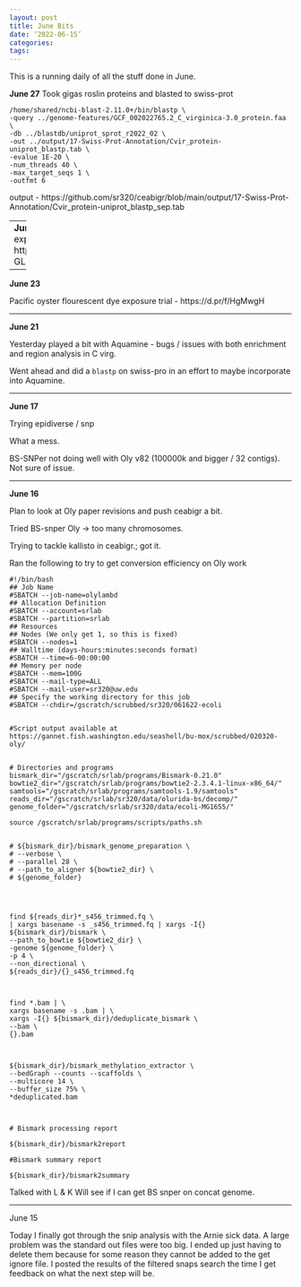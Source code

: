 ```yaml
---
layout: post
title: June Bits
date: ‘2022-06-15’
categories:
tags:
---
```


This is a running daily of all the stuff done in June.

**June 27**
Took gigas roslin proteins and blasted to swiss-prot

```
/home/shared/ncbi-blast-2.11.0+/bin/blastp \
-query ../genome-features/GCF_002022765.2_C_virginica-3.0_protein.faa \
-db ../blastdb/uniprot_sprot_r2022_02 \
-out ../output/17-Swiss-Prot-Annotation/Cvir_protein-uniprot_blastp.tab \
-evalue 1E-20 \
-num_threads 40 \
-max_target_seqs 1 \
-outfmt 6
```

output - https://github.com/sr320/ceabigr/blob/main/output/17-Swiss-Prot-Annotation/Cvir_protein-uniprot_blastp_sep.tab




---
**June 26**
Another update from Mac on oyster dye trial, larvae exposure - https://docs.google.com/document/d/1tnhOlAjTnE3xq_jYPnpyv-GLDOd39zkixiHknnmJKyw/edit

---

**June 23**

Pacific oyster flourescent dye exposure trial - https://d.pr/f/HgMwgH


---

**June 21**

Yesterday played a bit with Aquamine - bugs / issues with both enrichment and region analysis in C virg.

Went ahead and did a `blastp` on swiss-pro in an effort to maybe incorporate into Aquamine.



---

**June 17**

Trying epidiverse / snp

What a mess.

BS-SNPer not doing well with Oly v82 (100000k and bigger / 32 contigs). Not sure of issue.





---

**June 16**

Plan to look at Oly paper revisions and push ceabigr a bit.

Tried BS-snper Oly -> too many chromosomes.

Trying to tackle kallisto in ceabigr.; got it.

Ran the following to try to get conversion efficiency on Oly work
```
#!/bin/bash
## Job Name
#SBATCH --job-name=olylambd
## Allocation Definition
#SBATCH --account=srlab
#SBATCH --partition=srlab
## Resources
## Nodes (We only get 1, so this is fixed)
#SBATCH --nodes=1
## Walltime (days-hours:minutes:seconds format)
#SBATCH --time=6-00:00:00
## Memory per node
#SBATCH --mem=100G
#SBATCH --mail-type=ALL
#SBATCH --mail-user=sr320@uw.edu
## Specify the working directory for this job
#SBATCH --chdir=/gscratch/scrubbed/sr320/061622-ecoli


#Script output available at https://gannet.fish.washington.edu/seashell/bu-mox/scrubbed/020320-oly/


# Directories and programs
bismark_dir="/gscratch/srlab/programs/Bismark-0.21.0"
bowtie2_dir="/gscratch/srlab/programs/bowtie2-2.3.4.1-linux-x86_64/"
samtools="/gscratch/srlab/programs/samtools-1.9/samtools"
reads_dir="/gscratch/srlab/sr320/data/olurida-bs/decomp/"
genome_folder="/gscratch/srlab/sr320/data/ecoli-MG1655/"

source /gscratch/srlab/programs/scripts/paths.sh


# ${bismark_dir}/bismark_genome_preparation \
# --verbose \
# --parallel 28 \
# --path_to_aligner ${bowtie2_dir} \
# ${genome_folder}




find ${reads_dir}*_s456_trimmed.fq \
| xargs basename -s _s456_trimmed.fq | xargs -I{} ${bismark_dir}/bismark \
--path_to_bowtie ${bowtie2_dir} \
-genome ${genome_folder} \
-p 4 \
--non_directional \
${reads_dir}/{}_s456_trimmed.fq



find *.bam | \
xargs basename -s .bam | \
xargs -I{} ${bismark_dir}/deduplicate_bismark \
--bam \
{}.bam



${bismark_dir}/bismark_methylation_extractor \
--bedGraph --counts --scaffolds \
--multicore 14 \
--buffer_size 75% \
*deduplicated.bam



# Bismark processing report

${bismark_dir}/bismark2report

#Bismark summary report

${bismark_dir}/bismark2summary
```



Talked with L & K
Will see if I can get BS snper on concat genome.




---

June 15

Today I finally got through the snip analysis with the Arnie sick data. A large problem was the standard out files were too big. I ended up just having to delete them because for some reason they cannot be added to the get ignore file. I posted the results of the filtered snaps search the time I get feedback on what the next step will be.
